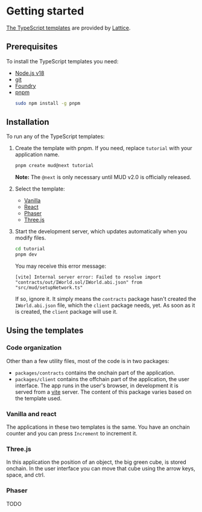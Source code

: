 # Getting started

[The TypeScript templates](https://github.com/latticexyz/mud/tree/main/templates) are provided by [Lattice](https://lattice.xyz/).

## Prerequisites

To install the TypeScript templates you need:

- [Node.js v18](https://nodejs.org/en/download/package-manager)
- [git](https://git-scm.com/book/en/v2/Getting-Started-Installing-Git)
- [Foundry](https://book.getfoundry.sh/getting-started/installation)
- [pnpm](https://pnpm.io/)
  ```sh copy
  sudo npm install -g pnpm
  ```

## Installation

To run any of the TypeScript templates:

1. Create the template with pnpm.
   If you need, replace `tutorial` with your application name.

   ```sh copy
   pnpm create mud@next tutorial
   ```

   **Note:** The `@next` is only necessary until MUD v2.0 is officially released.

1. Select the template:

   - [Vanilla](./vanilla)
   - [React](./react)
   - [Phaser](./phaser)
   - [Three.js](./three)

1. Start the development server, which updates automatically when you modify files.

   ```sh copy
   cd tutorial
   pnpm dev
   ```

   You may receive this error message:

   ```
   [vite] Internal server error: Failed to resolve import "contracts/out/IWorld.sol/IWorld.abi.json" from "src/mud/setupNetwork.ts"
   ```

   If so, ignore it.
   It simply means the `contracts` package hasn't created the `IWorld.abi.json` file, which the `client` package needs, yet.
   As soon as it is created, the `client` package will use it.

## Using the templates

### Code organization

Other than a few utility files, most of the code is in two packages:

- `packages/contracts` contains the onchain part of the application.
- `packages/client` contains the offchain part of the application, the user interface.
  The app runs in the user's browser, in development it is served from a [vite](https://vitejs.dev/) server.
  The content of this package varies based on the template used.

### Vanilla and react

The applications in these two templates is the same.
You have an onchain counter and you can press `Increment` to increment it.

### Three.js

In this application the position of an object, the big green cube, is stored onchain.
In the user interface you can move that cube using the arrow keys, space, and ctrl.

### Phaser

TODO
